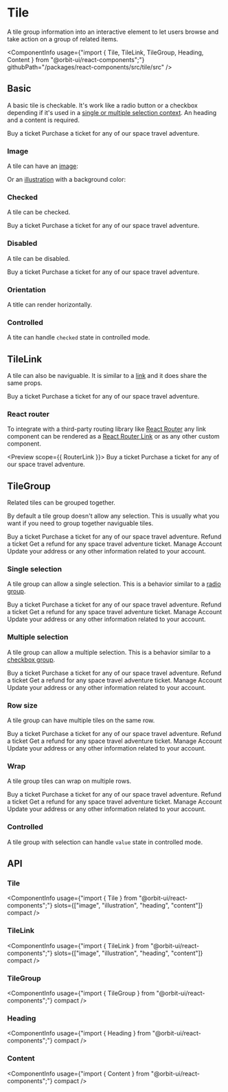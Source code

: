 
<Meta
    title="Components/Tile"
    id="tile"
/>

# Tile

<Tagline>A tile group information into an interactive element to let users browse and take action on a group of related items.</Tagline>

<ComponentInfo
    usage={"import { Tile, TileLink, TileGroup, Heading, Content } from \"@orbit-ui/react-components\";"}
    githubPath="/packages/react-components/src/tile/src"
/>

## Basic

A basic tile is checkable. It's work like a radio button or a checkbox depending if it's used in a [single or multiple selection context](?path=/docs/tile--tile#tilegroup). An heading and a content is required.

<Preview>
    <Story name="tile">
        <Tile>
            <Heading>Buy a ticket</Heading>
            <Content>Purchase a ticket for any of our space travel adventure.</Content>
        </Tile>
    </Story>
</Preview>

### Image

A tile can have an [image](?path=/story/chromatic-image--default):

Or an [illustration](?path=/docs/illustration--horizontal) with a background color:

### Checked

A tile can be checked.

<Preview>
    <Story name="checked">
        <Tile defaultChecked>
            <Heading>Buy a ticket</Heading>
            <Content>Purchase a ticket for any of our space travel adventure.</Content>
        </Tile>
    </Story>
</Preview>

### Disabled

A tile can be disabled.

<Preview>
    <Story name="disabled">
        <Tile>
            <Heading>Buy a ticket</Heading>
            <Content>Purchase a ticket for any of our space travel adventure.</Content>
        </Tile>
    </Story>
</Preview>

### Orientation

A title can render horizontally.

### Controlled

A tite can handle `checked` state in controlled mode.

<Preview filePath="/tile/docs/ControlledTile" />

## TileLink

A tile can also be naviguable. It is similar to a [link](?path=/docs/link--default-story) and it does share the same props.

<Preview>
    <Story name="link">
        <TileLink href="https://www.virgingalactic.com">
            <Heading>Buy a ticket</Heading>
            <Content>Purchase a ticket for any of our space travel adventure.</Content>
        </TileLink>
    </Story>
</Preview>

### React router

To integrate with a third-party routing library like [React Router](https://reactrouter.com) any link component can be rendered as a [React Router Link](https://reactrouter.com/web/api/Link) or as any other custom component.

<Preview scope={{ RouterLink }}>
    <Story name="react router">
        <TileLink as={RouterLink} to="/buy">
            <Heading>Buy a ticket</Heading>
            <Content>Purchase a ticket for any of our space travel adventure.</Content>
        </TileLink>
    </Story>
</Preview>

## TileGroup

Related tiles can be grouped together.

By default a tile group doesn't allow any selection. This is usually what you want if you need to group together naviguable tiles.

<Preview>
    <Story name="no selection">
        <TileGroup>
            <TileLink href="https://www.virgingalactic.com">
                <Heading>Buy a ticket</Heading>
                <Content>Purchase a ticket for any of our space travel adventure.</Content>
            </TileLink>
            <TileLink href="https://www.virgingalactic.com">
                <Heading>Refund a ticket</Heading>
                <Content>Get a refund for any space travel adventure ticket.</Content>
            </TileLink>
            <TileLink href="https://www.virgingalactic.com">
                <Heading>Manage Account</Heading>
                <Content>Update your address or any other information related to your account.</Content>
            </TileLink>
        </TileGroup>
    </Story>
</Preview>

### Single selection

A tile group can allow a single selection. This is a behavior similar to a [radio group](?path=/docs/radio-group--default-story).

<Preview>
    <Story name="single selection">
        <TileGroup selectionMode="single">
            <Tile value="buy">
                <Heading>Buy a ticket</Heading>
                <Content>Purchase a ticket for any of our space travel adventure.</Content>
            </Tile>
            <Tile value="refund">
                <Heading>Refund a ticket</Heading>
                <Content>Get a refund for any space travel adventure ticket.</Content>
            </Tile>
            <Tile value="manage-account">
                <Heading>Manage Account</Heading>
                <Content>Update your address or any other information related to your account.</Content>
            </Tile>
        </TileGroup>
    </Story>
</Preview>

### Multiple selection

A tile group can allow a multiple selection. This is a behavior similar to a [checkbox group](?path=/docs/checkbox--default-story#checkbox-group).

<Preview>
    <Story name="multiple selection">
        <TileGroup selectionMode="multiple">
            <Tile value="buy">
                <Heading>Buy a ticket</Heading>
                <Content>Purchase a ticket for any of our space travel adventure.</Content>
            </Tile>
            <Tile value="refund">
                <Heading>Refund a ticket</Heading>
                <Content>Get a refund for any space travel adventure ticket.</Content>
            </Tile>
            <Tile value="manage-account">
                <Heading>Manage Account</Heading>
                <Content>Update your address or any other information related to your account.</Content>
            </Tile>
        </TileGroup>
    </Story>
</Preview>

### Row size

A tile group can have multiple tiles on the same row.

<Preview>
    <Story name="row size">
        <TileGroup rowSize={3}>
            <TileLink href="https://www.virgingalactic.com">
                <Heading>Buy a ticket</Heading>
                <Content>Purchase a ticket for any of our space travel adventure.</Content>
            </TileLink>
            <TileLink href="https://www.virgingalactic.com">
                <Heading>Refund a ticket</Heading>
                <Content>Get a refund for any space travel adventure ticket.</Content>
            </TileLink>
            <TileLink href="https://www.virgingalactic.com">
                <Heading>Manage Account</Heading>
                <Content>Update your address or any other information related to your account.</Content>
            </TileLink>
        </TileGroup>
    </Story>
</Preview>

### Wrap

A tile group tiles can wrap on multiple rows.

<Preview>
    <Story name="wrap">
        <TileGroup rowSize={2}>
            <TileLink href="https://www.virgingalactic.com">
                <Heading>Buy a ticket</Heading>
                <Content>Purchase a ticket for any of our space travel adventure.</Content>
            </TileLink>
            <TileLink href="https://www.virgingalactic.com">
                <Heading>Refund a ticket</Heading>
                <Content>Get a refund for any space travel adventure ticket.</Content>
            </TileLink>
            <TileLink href="https://www.virgingalactic.com">
                <Heading>Manage Account</Heading>
                <Content>Update your address or any other information related to your account.</Content>
            </TileLink>
        </TileGroup>
    </Story>
</Preview>

### Controlled

A tile group with selection can handle `value` state in controlled mode.

<Preview filePath="/tile/docs/ControlledTileGroup" />

## API

### Tile

<ComponentInfo
    usage={"import { Tile } from \"@orbit-ui/react-components\";"}
    slots={["image", "illustration", "heading", "content"]}
    compact
/>

<ArgsTable of={InnerTile} sort="alpha" />

### TileLink

<ComponentInfo
    usage={"import { TileLink } from \"@orbit-ui/react-components\";"}
    slots={["image", "illustration", "heading", "content"]}
    compact
/>

<ArgsTable of={InnerTileLink} sort="alpha" />

### TileGroup

<ComponentInfo
    usage={"import { TileGroup } from \"@orbit-ui/react-components\";"}
    compact
/>

<ArgsTable of={InnerTileGroup} sort="alpha" />

### Heading

<ComponentInfo
    usage={"import { Heading } from \"@orbit-ui/react-components\";"}
    compact
/>

<ArgsTable of={InnerHeading} sort="alpha" />

### Content

<ComponentInfo
    usage={"import { Content } from \"@orbit-ui/react-components\";"}
    compact
/>

<ArgsTable of={InnerContent} sort="alpha" />
